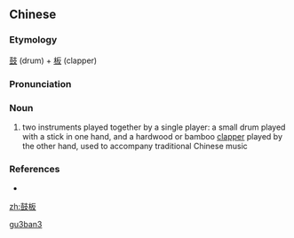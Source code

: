 ==Chinese==
{{zh-forms}}

===Etymology===
[[鼓]] (drum) + [[板]] (clapper)

===Pronunciation===
{{zh-pron
|m=gǔbǎn
|cat=n
}}

===Noun===
{{zh-noun}}

# two instruments played together by a single player: a small drum played with a stick in one hand, and a hardwood or bamboo [[clapper]] played by the other hand, used to accompany traditional Chinese music

===References===
* {{cite-web
|url=http://baike.baidu.com/view/701566.htm
|title=鼓板
|work=Baidu online Encyclopedia
|language=Mandarin
|accessdate=2007-12-14}}

[[Category:zh:Musical instruments|gu3ban3]]

[[zh:鼓板]]